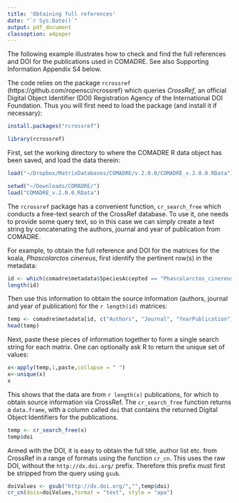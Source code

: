 ```yaml
---
title: 'Obtaining full references'
date: "`r Sys.Date()`"
output: pdf_document
classoption: a4paper
---
```




The following example illustrates how to check and find the full references and DOI for the publications used in COMADRE. See also Supporting Information Appendix S4 below.

The code relies on the package `rcrossref` (https://github.com/ropensci/rcrossref) which queries *CrossRef*, an official Digital Object Identifier (DOI) Registration Agency of the International DOI Foundation. Thus you will first need to load the package (and install it if necessary):

```r
install.packages("rcrossref")
```

```r
library(rcrossref)
```

First, set the working directory to where the COMADRE R data object has been saved, and load the data therein:

```r
load("~/Dropbox/MatrixDatabases/COMADRE/v.2.0.0/COMADRE_v.2.0.0.RData")
```

```r
setwd("~/Downloads/COMADRE/")
load("COMADRE_v.2.0.0.RData")
```

The `rcrossref` package has a convenient function, `cr_search_free` which conducts a free-text search of the CrossRef database. To use it, one needs to provide some query text, so in this case we can simply create a text string by concatenating the authors, journal and year of publication from COMADRE. 

For example, to obtain the full reference and DOI for the matrices for the koala, *Phascolarctos cinereus*, first identify the pertinent row(s) in the metadata:

```r
id <- which(comadre$metadata$SpeciesAccepted == "Phascolarctos_cinereus")
length(id)
```

Then use this information to obtain the source information (authors, journal and year of publication) for the `r length(id)` matrices:

```r
temp <- comadre$metadata[id, c("Authors", "Journal", "YearPublication")]
head(temp)
```

Next, paste these pieces of information together to form a single search string for each matrix. One can optionally ask R to return the unique set of values:

```r
x<-apply(temp,1,paste,collapse = " ")
x<-unique(x)
x
```

This shows that the data are from `r length(x)` publications, for which to obtain source information via CrossRef. The `cr_search_free` function returns a `data.frame`, with a column called `doi` that contains the returned Digital Object Identifiers for the publications.

```r
temp <- cr_search_free(x)
temp$doi
```

Armed with the DOI, it is easy to obtain the full title, author list etc. from CrossRef in a range of formats using the function `cr_cn`. This uses the raw DOI, without the `http://dx.doi.org/` prefix. Therefore this prefix must first be stripped from the query using `gsub`.

```r
doiValues <- gsub("http://dx.doi.org/","",temp$doi)
cr_cn(dois=doiValues,format = "text", style = "apa")
```





